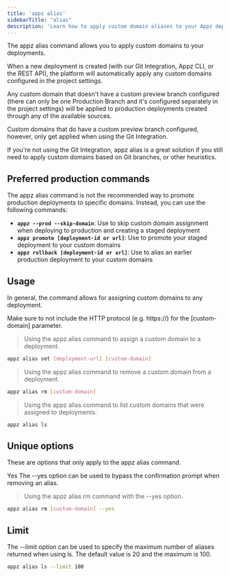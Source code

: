 ```yaml
---
title: 'appz alias'
sidebarTitle: "alias"
description: 'Learn how to apply custom domain aliases to your Appz deployments using the appz alias CLI command.'
---
```


The appz alias command allows you to apply custom domains to your deployments.

When a new deployment is created (with our Git Integration, Appz CLI, or the REST API), the platform will automatically apply any custom domains configured in the project settings.

Any custom domain that doesn't have a custom preview branch configured (there can only be one Production Branch and it's configured separately in the project settings) will be applied to production deployments created through any of the available sources.

Custom domains that do have a custom preview branch configured, however, only get applied when using the Git Integration.

If you're not using the Git Integration, appz alias is a great solution if you still need to apply custom domains based on Git branches, or other heuristics.

## Preferred production commands
The appz alias command is not the recommended way to promote production deployments to specific domains. Instead, you can use the following commands:

-   **`appz --prod --skip-domain`**: Use to skip custom domain assignment when deploying to production and creating a staged deployment
-   **`appz promote [deployment-id or url]`**: Use to promote your staged deployment to your custom domains
-   **`appz rollback [deployment-id or url]`**: Use to alias an earlier production deployment to your custom domains

## Usage

In general, the command allows for assigning custom domains to any deployment.

Make sure to not include the HTTP protocol (e.g. https://) for the [custom-domain] parameter.

> Using the appz alias command to assign a custom domain to a deployment.
```bash
appz alias set [deployment-url] [custom-domain]
```

> Using the appz alias command to remove a custom domain from a deployment.
```bash
appz alias rm [custom-domain]
```

> Using the appz alias command to list custom domains that were assigned to deployments.
```bash
appz alias ls
```

## Unique options
These are options that only apply to the appz alias command.

Yes
The --yes option can be used to bypass the confirmation prompt when removing an alias.

> Using the appz alias rm command with the --yes option.
```bash
appz alias rm [custom-domain] --yes
```

## Limit
The --limit option can be used to specify the maximum number of aliases returned when using ls. The default value is 20 and the maximum is 100.

```bash
appz alias ls --limit 100
```
